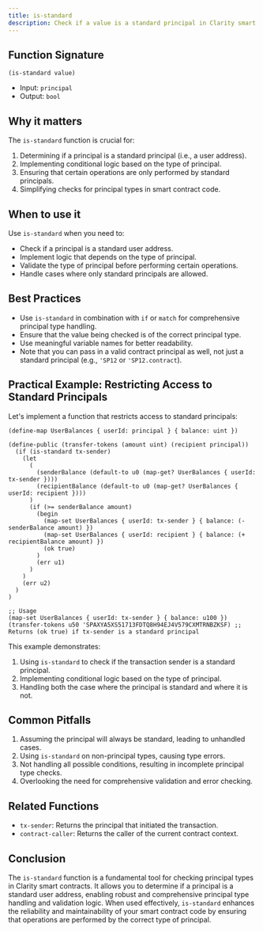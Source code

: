 ```yaml
---
title: is-standard
description: Check if a value is a standard principal in Clarity smart contracts.
---
```


## Function Signature

```clarity
(is-standard value)
```

- Input: `principal`
- Output: `bool`

## Why it matters

The `is-standard` function is crucial for:

1. Determining if a principal is a standard principal (i.e., a user address).
2. Implementing conditional logic based on the type of principal.
3. Ensuring that certain operations are only performed by standard principals.
4. Simplifying checks for principal types in smart contract code.

## When to use it

Use `is-standard` when you need to:

- Check if a principal is a standard user address.
- Implement logic that depends on the type of principal.
- Validate the type of principal before performing certain operations.
- Handle cases where only standard principals are allowed.

## Best Practices

- Use `is-standard` in combination with `if` or `match` for comprehensive principal type handling.
- Ensure that the value being checked is of the correct principal type.
- Use meaningful variable names for better readability.
- Note that you can pass in a valid contract principal as well, not just a standard principal (e.g., `'SP12` or `'SP12.contract`).

## Practical Example: Restricting Access to Standard Principals

Let's implement a function that restricts access to standard principals:

```clarity
(define-map UserBalances { userId: principal } { balance: uint })

(define-public (transfer-tokens (amount uint) (recipient principal))
  (if (is-standard tx-sender)
    (let
      (
        (senderBalance (default-to u0 (map-get? UserBalances { userId: tx-sender })))
        (recipientBalance (default-to u0 (map-get? UserBalances { userId: recipient })))
      )
      (if (>= senderBalance amount)
        (begin
          (map-set UserBalances { userId: tx-sender } { balance: (- senderBalance amount) })
          (map-set UserBalances { userId: recipient } { balance: (+ recipientBalance amount) })
          (ok true)
        )
        (err u1)
      )
    )
    (err u2)
  )
)

;; Usage
(map-set UserBalances { userId: tx-sender } { balance: u100 })
(transfer-tokens u50 'SPAXYA5XS51713FDTQ8H94EJ4V579CXMTRNBZKSF) ;; Returns (ok true) if tx-sender is a standard principal
```

This example demonstrates:
1. Using `is-standard` to check if the transaction sender is a standard principal.
2. Implementing conditional logic based on the type of principal.
3. Handling both the case where the principal is standard and where it is not.

## Common Pitfalls

1. Assuming the principal will always be standard, leading to unhandled cases.
2. Using `is-standard` on non-principal types, causing type errors.
3. Not handling all possible conditions, resulting in incomplete principal type checks.
4. Overlooking the need for comprehensive validation and error checking.

## Related Functions

- `tx-sender`: Returns the principal that initiated the transaction.
- `contract-caller`: Returns the caller of the current contract context.

## Conclusion

The `is-standard` function is a fundamental tool for checking principal types in Clarity smart contracts. It allows you to determine if a principal is a standard user address, enabling robust and comprehensive principal type handling and validation logic. When used effectively, `is-standard` enhances the reliability and maintainability of your smart contract code by ensuring that operations are performed by the correct type of principal.
